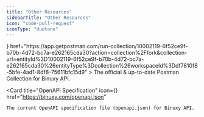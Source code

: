 ```yaml
---
title: "Other Resources"
sidebarTitle: "Other Resources"
icon: "code-pull-request"
iconType: "duotone"
---
```



<CardGroup cols={2}>
  <Card
    title="Binuxy's Postman Collection"
    icon={<PostmanIcon />}
    href="https://app.getpostman.com/run-collection/10002119-6f52ce9f-b70b-4d72-bc7a-e262165cda30?action=collection%2Ffork&collection-url=entityId%3D10002119-6f52ce9f-b70b-4d72-bc7a-e262165cda30%26entityType%3Dcollection%26workspaceId%3Ddf7810f8-5bfe-4ad1-8df8-75611bfc15d9"
  >
    The official & up-to-date Postman Collection for Binuxy API.
  </Card>

  <Card
    title="OpenAPI Specification"
    icon={<OpenapiIcon />}
    href="https://binuxy.com/openapi.json"
  >
    The current OpenAPI specification file (openapi.json) for Binuxy API.
  </Card>
</CardGroup>
